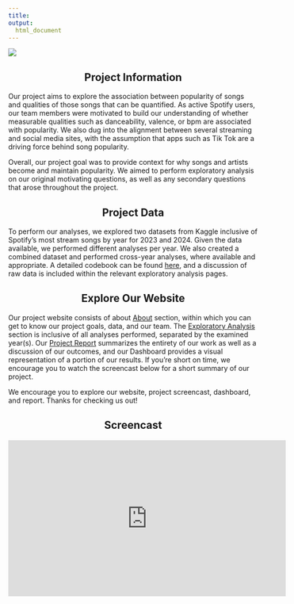 ```yaml
---
title: 
output:
  html_document
---
```


![](images/Heading.png)



<div style="text-align: center;">
## Project Information
</div>

Our project aims to explore the association between popularity of songs and qualities of those songs that can be quantified. As active Spotify users, our team members were motivated to build our understanding of whether measurable qualities such as danceability, valence, or bpm are associated with popularity. We also dug into the alignment between several streaming and social media sites, with the assumption that apps such as Tik Tok are a driving force behind song popularity.

Overall, our project goal was to provide context for why songs and artists become and maintain popularity. We aimed to perform exploratory analysis on our original motivating questions, as well as any secondary questions that arose throughout the project.

<div style="text-align: center;">


## Project Data
</div>

To perform our analyses, we explored two datasets from Kaggle inclusive of Spotify's most stream songs  by year for 2023 and 2024. Given the data available, we performed different analyses per year. We also created a combined dataset and performed cross-year analyses, where available and appropriate. A detailed codebook can be found [here](about.html), and a discussion of raw data is included within the relevant exploratory analysis pages. 

<div style="text-align: center;">


## Explore Our Website
</div>

Our project website consists of about [About](about_our_project.html) section, within which you can get to know our project goals, data, and our team. The [Exploratory Analysis](2023.html) section is inclusive of all analyses performed, separated by the examined year(s). Our [Project Report](Report.html) summarizes the entirety of our work as well as a discussion of our outcomes, and our Dashboard provides a visual representation of a portion of our results. If you're short on time, we encourage you to watch the screencast below for a short summary of our project. 

We encourage you to explore our website, project screencast, dashboard, and report. Thanks for checking us out! 

<div style="text-align: center;">
## Screencast
</div>

<div style="text-align: center;">
<iframe width="560" height="315" src="https://www.youtube.com/embed/C49Rkv6DsQg?si=Tu-KbazpSbLFxrU2" title="YouTube video player" frameborder="0" allow="accelerometer; autoplay; clipboard-write; encrypted-media; gyroscope; picture-in-picture; web-share" referrerpolicy="strict-origin-when-cross-origin" allowfullscreen></iframe>
</div>